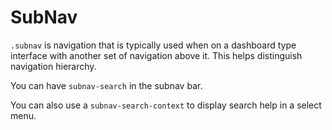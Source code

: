 

<Meta of={SubNavStories} />

# SubNav

`.subnav` is navigation that is typically used when on a dashboard type interface with another set of navigation above it. This helps distinguish navigation hierarchy.

<Canvas of={SubNavStories.Default} />

You can have `subnav-search` in the subnav bar.

<Canvas of={SubNavStories.Search} />

You can also use a `subnav-search-context` to display search help in a select menu.

<Canvas of={SubNavStories.SearchContext} />
